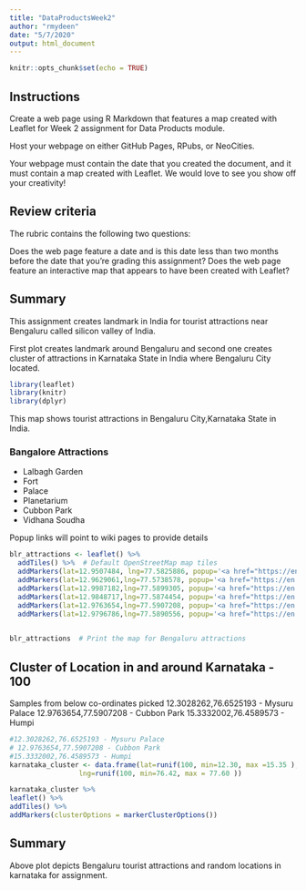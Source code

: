```yaml
---
title: "DataProductsWeek2"
author: "rmydeen"
date: "5/7/2020"
output: html_document
---
```


```r
knitr::opts_chunk$set(echo = TRUE)
```

## Instructions
Create a web page using R Markdown that features a map created with Leaflet for Week 2 assignment for Data Products module.

Host your webpage on either GitHub Pages, RPubs, or NeoCities.

Your webpage must contain the date that you created the document, and it must contain a map created with Leaflet. We would love to see you show off your creativity!

## Review criteria
The rubric contains the following two questions:

Does the web page feature a date and is this date less than two months before the date that you're grading this assignment?
Does the web page feature an interactive map that appears to have been created with Leaflet?

## Summary

This assignment creates landmark in India for tourist attractions near Bengaluru called silicon valley of India.

First plot creates landmark around Bengaluru and second one creates cluster of attractions in Karnataka State in India where Bengaluru City located.

```r
library(leaflet)
library(knitr)
library(dplyr)
```

This map shows tourist attractions in Bengaluru City,Karnataka State in India.

### Bangalore Attractions
- Lalbagh Garden
- Fort
- Palace
- Planetarium
- Cubbon Park
- Vidhana Soudha

Popup links will point to wiki pages to provide details

```r
blr_attractions <- leaflet() %>% 
  addTiles() %>%  # Default OpenStreetMap map tiles
  addMarkers(lat=12.9507484, lng=77.5825886, popup='<a href="https://en.wikipedia.org/wiki/Lal_Bagh">Lalbagh Botanical Garden, Bengaluru</a>') %>%
  addMarkers(lat=12.9629061,lng=77.5738578, popup='<a href="https://en.wikipedia.org/wiki/Bangalore_Fort">Bangalore Fort, Bengaluru') %>%
  addMarkers(lat=12.9987182,lng=77.5899305, popup='<a href="https://en.wikipedia.org/wiki/Bangalore_Palace">Bangalore Palace, Bengaluru') %>%
  addMarkers(lat=12.9848717,lng=77.5874454, popup='<a href="https://en.wikipedia.org/wiki/Nehru_Planetarium">Jawaharlal Nehru Planetarium,Bengaluru') %>%
  addMarkers(lat=12.9763654,lng=77.5907208, popup='<a href="https://en.wikipedia.org/wiki/Cubbon_Park">Cubbon Park, Bengaluru') %>%
  addMarkers(lat=12.9796786,lng=77.5890556, popup='<a href="https://en.wikipedia.org/wiki/Vidhana_Soudha">Suvarna Vidhana Soudha, Bengaluru')

  
blr_attractions  # Print the map for Bengaluru attractions
```

## Cluster of Location in and around Karnataka - 100
Samples from below co-ordinates picked
12.3028262,76.6525193 - Mysuru Palace
12.9763654,77.5907208 - Cubbon Park
15.3332002,76.4589573 - Humpi
```r
#12.3028262,76.6525193 - Mysuru Palace
# 12.9763654,77.5907208 - Cubbon Park
#15.3332002,76.4589573 - Humpi
karnataka_cluster <- data.frame(lat=runif(100, min=12.30, max =15.35 ),
                 lng=runif(100, min=76.42, max = 77.60 ))  

```
```r
karnataka_cluster %>%
leaflet() %>%
addTiles() %>%  
addMarkers(clusterOptions = markerClusterOptions()) 
```

## Summary
Above plot depicts Bengaluru tourist attractions and random locations in karnataka for assignment.